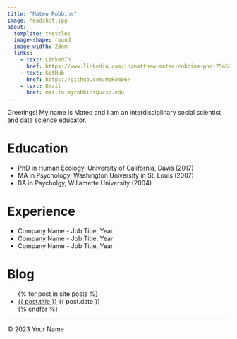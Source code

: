 ```yaml
---
title: "Mateo Robbins"
image: headshot.jpg
about: 
  template: trestles
  image-shape: round
  image-width: 23em
  links:
    - text: LinkedIn
      href: https://www.linkedin.com/in/matthew-mateo-robbins-phd-75462817/
    - text: GitHub
      href: https://github.com/MaRo406/
    - text: Email
      href: mailto:mjrobbins@ucsb.edu
---
```


Greetings! My name is Mateo and I am an interdisciplinary social scientist and data science educator.

# Education

- PhD in Human Ecology, University of California, Davis (2017)
- MA in Psychology, Washington University in St. Louis (2007)
- BA in Psycholgy, Willamette University (2004)

# Experience

- Company Name - Job Title, Year
- Company Name - Job Title, Year
- Company Name - Job Title, Year

# Blog

<ul>
{% for post in site.posts %}
  <li>
    <a href="{{ post.url }}">{{ post.title }}</a>
    <span>{{ post.date }}</span>
  </li>
{% endfor %}
</ul>
---

&copy; 2023 Your Name




